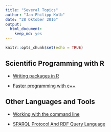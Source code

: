 ```yaml
---
title: "Several Topics"
author: "Jan-Philipp Kolb"
date: "28 Oktober 2016"
output: 
  html_document: 
    keep_md: yes
---
```


```r
knitr::opts_chunk$set(echo = TRUE)
```

## Scientific Programming with R

- [Writing packages in R](https://github.com/Japhilko/DataAnalysis/blob/master/portfolio/R/WriteRpackages.md)

- [Faster programming with c++](https://github.com/Japhilko/DataAnalysis/blob/master/portfolio/cpp/Rccp.Rmd)

## Other Languages and Tools

- [Working with the command line](https://github.com/Japhilko/DataAnalysis/blob/master/portfolio/Misc/CommandLine.Rmd)

- [SPARQL Protocol And RDF Query Language](https://github.com/Japhilko/DataAnalysis/blob/master/portfolio/sparql/sparql.Rmd)
